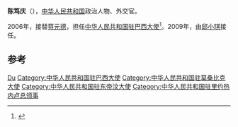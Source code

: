 '''陈笃庆'''（{{bd|1947年|3月|}}），[[中华人民共和国|中华人民共和国]]政治人物、外交官。

2006年，接替[[蒋元德|蒋元德]]，担任[[中国驻巴西大使列表|中华人民共和国驻巴西大使]]<ref>{{cite web|author=中华人民共和国外交部|title=中国驻巴西历任大使|url=http://www.mfa.gov.cn/chn/pds/ziliao/wjrw/2167/2174/t9282.htm|publisher=中华人民共和国外交部|accessdate=2012-03-09}}</ref>。2009年，由[[邱小琪|邱小琪]]接任。

== 参考 ==
{{reflist}}

{{start box}}
{{s-dip}}
{{succession box|[[邵關福|邵關福]]|[[洪虹|洪虹]]|[[中國駐莫桑比克大使列表|中華人民共和國駐莫桑比克大使]]|2000年9月－2004年3月}}
{{succession box|[[邵關福|邵關福]]|[[蘇健|蘇健]]|[[中國駐東帝汶大使列表|中華人民共和國駐東帝汶大使]]|2002年8月-2004年8月}}
{{succession box|[[蒋元德|蒋元德]]|[[邱小琪|邱小琪]]|[[中国驻巴西大使列表|中华人民共和国驻巴西大使]]|2006年4月-2009年2月}}
{{end box}}
{{中国政治人物小作品}}

{{Authority control}}
{{DEFAULTSORT:Chen陈}}
[[Category:陈姓|Du]]
[[Category:中华人民共和国驻巴西大使|Category:中华人民共和国驻巴西大使]]
[[Category:中华人民共和国驻莫桑比克大使|Category:中华人民共和国驻莫桑比克大使]]
[[Category:中华人民共和国驻东帝汶大使|Category:中华人民共和国驻东帝汶大使]]
[[Category:中华人民共和国驻里约热内卢总领事|Category:中华人民共和国驻里约热内卢总领事]]